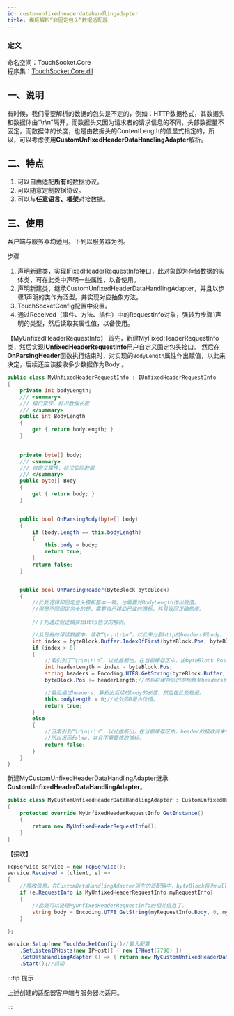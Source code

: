 ```yaml
---
id: customunfixedheaderdatahandlingadapter
title: 模板解析“非固定包头”数据适配器
---
```


### 定义

命名空间：TouchSocket.Core <br/>
程序集：[TouchSocket.Core.dll](https://www.nuget.org/packages/TouchSocket.Core)

## 一、说明

有时候，我们需要解析的数据的包头是不定的，例如：HTTP数据格式，其数据头和数据体由“\r\n”隔开，而数据头又因为请求者的请求信息的不同，头部数据量不固定，而数据体的长度，也是由数据头的ContentLength的值显式指定的，所以，可以考虑使用**CustomUnfixedHeaderDataHandlingAdapter**解析。


## 二、特点

1. 可以自由适配**所有**的数据协议。
2. 可以随意定制数据协议。
3. 可以与**任意语言、框架**对接数据。


## 三、使用

客户端与服务器均适用。下列以服务器为例。

步骤

1. 声明新建类，实现IFixedHeaderRequestInfo接口，此对象即为存储数据的实体类，可在此类中声明一些属性，以备使用。
2. 声明新建类，继承CustomUnfixedHeaderDataHandlingAdapter，并且以步骤1声明的类作为泛型。并实现对应抽象方法。
3. TouchSocketConfig配置中设置。
4. 通过Received（事件、方法、插件）中的RequestInfo对象，强转为步骤1声明的类型，然后读取其属性值，以备使用。

【MyUnfixedHeaderRequestInfo】
首先，新建MyFixedHeaderRequestInfo类，然后实现**IUnfixedHeaderRequestInfo**用户自定义固定包头接口。
然后在**OnParsingHeader**函数执行结束时，对实现的`BodyLength`属性作出赋值，以此来决定，后续还应该接收多少数据作为Body 。

```csharp showLineNumbers
public class MyUnfixedHeaderRequestInfo : IUnfixedHeaderRequestInfo
{
    private int bodyLength;
    /// <summary>
    /// 接口实现，标识数据长度
    /// </summary>
    public int BodyLength
    {
        get { return bodyLength; }
    }

   
    private byte[] body;
    /// <summary>
    /// 自定义属性，标识实际数据
    /// </summary>
    public byte[] Body
    {
        get { return body; }
    }


    public bool OnParsingBody(byte[] body)
    {
        if (body.Length == this.bodyLength)
        {
            this.body = body;
            return true;
        }
        return false;
    }


    public bool OnParsingHeader(ByteBlock byteBlock)
    {
        //此处逻辑和固定包头模板基本一致。也需要对BodyLength作出赋值。
        //但是不同固定包头的是，需要自己移动已读的游标。并且返回正确的值。
        
        //下列通过假逻辑实现Http协议的解析。

        //从现有的可读数据中，读取“\r\n\r\n”，以此来分割http的headers和body。
        int index = byteBlock.Buffer.IndexOfFirst(byteBlock.Pos, byteBlock.CanReadLen, Encoding.UTF8.GetBytes("\r\n\r\n"));
        if (index > 0)
        {
            //索引到了“\r\n\r\n”，以此推断出，在当前缓存区中，由byteBlock.Pos至index的数据即为headers。
            int headerLength = index - byteBlock.Pos;
            string headers = Encoding.UTF8.GetString(byteBlock.Buffer, byteBlock.Pos,headerLength);//解码headers
            byteBlock.Pos += headerLength;//然后将缓存区的游标移至headers结束的位置。

            //最后通过headers，解析出后续的body的长度，然后在此处赋值。
            this.bodyLength = 0;//此处的0是占位值。
            return true;
        }
        else
        {
            //没索引到“\r\n\r\n”，以此推断出，在当前缓存区中，header的接收尚未完成，
            //所以返回false，并且不需要修改游标。
            return false;
        }
    }
}


```

新建MyCustomUnfixedHeaderDataHandlingAdapter继承**CustomUnfixedHeaderDataHandlingAdapter**。

```csharp showLineNumbers
public class MyCustomUnfixedHeaderDataHandlingAdapter : CustomUnfixedHeaderDataHandlingAdapter<MyUnfixedHeaderRequestInfo>
{
    protected override MyUnfixedHeaderRequestInfo GetInstance()
    {
        return new MyUnfixedHeaderRequestInfo();
    }
}
```

【接收】

```csharp showLineNumbers
TcpService service = new TcpService();
service.Received = (client, e) =>
{
    //接收信息，在CustomDataHandlingAdapter派生的适配器中，byteBlock将为null，requestInfo将为适配器定义的泛型
    if (e.RequestInfo is MyUnfixedHeaderRequestInfo myRequestInfo)
    {
        //此处可以处理MyUnfixedHeaderRequestInfo的相关信息了。
        string body = Encoding.UTF8.GetString(myRequestInfo.Body, 0, myRequestInfo.Body.Length);
    }
  
};

service.Setup(new TouchSocketConfig()//载入配置     
    .SetListenIPHosts(new IPHost[] { new IPHost(7790) })
    .SetDataHandlingAdapter(() => { return new MyCustomUnfixedHeaderDataHandlingAdapter(); }))//配置适配器
    .Start();//启动
```

:::tip 提示

上述创建的适配器客户端与服务器均适用。

:::  